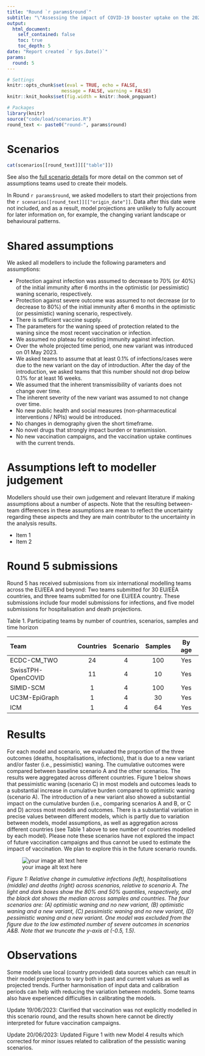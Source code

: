 ```yaml
---
title: "Round `r params$round`"
subtitle: "\"Assessing the impact of COVID-19 booster uptake on the 2023/24 winter burden\""
output:
  html_document:
    self_contained: false
    toc: true
    toc_depth: 5
date: "Report created `r Sys.Date()`"
params:
  round: 5
---
```


  ```r
# Settings
knitr::opts_chunk$set(eval = TRUE, echo = FALSE,
                      message = FALSE, warning = FALSE)
knitr::knit_hooks$set(fig.width = knitr::hook_pngquant)
```

```r
# Packages
library(knitr)
source("code/load/scenarios.R")
round_text <- paste0("round-", params$round)
```

# Scenarios

```r
cat(scenarios[[round_text]][["table"]])
```

See also the [full scenario details](`r paste0("https://github.com/covid19-forecast-hub-europe/covid19-scenario-hub-europe/wiki/Round-", params$round)`) for more detail on the common set of assumptions teams used to create their models.

In Round `r params$round`, we asked modellers to start their projections from the `r scenarios[[round_text]][["origin_date"]]`. Data after this date were not included, and as a result, model projections are unlikely to fully account for later information on, for example, the changing variant landscape or behavioural patterns. 


# Shared assumptions
We asked all modellers to include the following parameters and assumptions:

  - Protection against infection was assumed to decrease to 70% (or 40%) of the initial immunity after 6 months in the optimistic (or pessimistic) waning scenario, respectively.
- Protection against severe outcome was assumed to not decrease (or to decrease to 80%) of the initial immunity after 6 months in the optimistic (or pessimistic) waning scenario, respectively.
- There is sufficient vaccine supply.
- The parameters for the waning speed of protection related to the waning since the most recent vaccination or infection.
- We assumed no plateau for existing immunity against infection.
- Over the whole projected time period, one new variant was introduced on 01 May 2023.
- We asked teams to assume that at least 0.1% of infections/cases were due to the new variant on the day of introduction. After the day of the introduction, we asked teams that this number should not drop below 0.1% for at least 16 weeks.
- We assumed that  the inherent transmissibility of variants does not change over time.
- The inherent severity of the new variant was assumed to not change over time.
- No new public health and social measures (non-pharmaceutical interventions / NPIs) would be introduced.
- No changes in demography given the short timeframe.
- No novel drugs that strongly impact burden or transmission.
- No new vaccination campaigns, and the vaccination uptake continues with the current trends.

# Assumptions left to modeller judgement
Modellers should use their own judgement and relevant literature if making assumptions about a number of aspects. Note that the resulting between-team differences in these assumptions are mean to reflect the uncertainty regarding these aspects and they are main contributor to the uncertainty in the analysis results. 

- Item 1
- Item 2


# Round 5 submissions
Round 5 has received submissions from six international modelling teams across the EU/EEA and beyond: Two teams submitted for 30 EU/EEA countries, and three teams submitted for one EU/EEA country. These submissions include four model submissions for infections, and five model submissions for hospitalisation and death projections.

Table 1. Participating teams by number of countries, scenarios, samples and time horizon

| Team | Countries | Scenario    | Samples |  By age |
  | :--- | :---: |  :---: | :---: | :---: |
  | ECDC-CM_TWO | 24 | 4 | 100 |  Yes |
  | SwissTPH-OpenCOVID | 11 | 4 | 10 | Yes |
  | SIMID-SCM | 1 | 4 | 100 |  Yes |
  | UC3M-EpiGraph | 1 | 4 | 30 |  Yes |
  | ICM | 1 | 4 | 64 | Yes |


# Results

For each model and scenario, we evaluated the proportion of the three outcomes (deaths, hospitalisations, infections), that is due to a new variant and/or faster (i.e., pessimistic) waning. The cumulative outcomes were compared between baseline scenario A and the other scenarios. The results were aggregated across different countries. Figure 1 below shows that pessimistic waning (scenario C) in most models and outcomes leads to a substantial increase in cumulative burden compared to optimistic waning (scenario A). The introduction of a new variant also showed a substantial impact on the cumulative burden (i.e., comparing scenarios A and B, or C and D) across most models and outcomes. There is a substantial variation in precise values between different models, which is partly due to variation between models, model assumptions, as well as aggregation across different countries (see Table 1 above to see number of countries modelled by each model). Please note these scenarios have not explored the impact of future vaccination campaigns and thus cannot be used to estimate the impact of vaccination. We plan to explore this in the future scenario rounds.

![your image alt text here](./images/Round4_Fig1.png)

_Figure 1: Relative change in cumulative infections (left), hospitalisations (middle) and deaths (right) across scenarios, relative to scenario A. The light and dark boxes show the  80% and 50% quantiles, respectively, and the black dot shows the median across samples and countries. The four scenarios are: (A) optimistic waning and no new variant, (B) optimistic waning and a new variant, (C) pessimistic waning and no new variant,  (D) pessimistic waning and a new variant. One model was excluded from the figure due to the low estimated number of severe outcomes in scenarios A&B. Note that we truncate the y-axis at (-0.5, 1.5)._


# Observations

Some models use local (country provided) data sources which can result in their model projections to vary both in past and current values as well as projected trends. Further harmonisation of input data and calibration periods can help with reducing the variation between models. Some teams also have experienced difficulties in calibrating the models.


Update 19/06/2023: Clarified that vaccination was not explicitly modelled in this scenario round, and the results shown here cannot be directly interpreted for future vaccination campaigns.

Update 20/06/2023: Updated Figure 1 with new Model 4 results which corrected for minor issues related to calibration of the pessistic waning scenarios.
